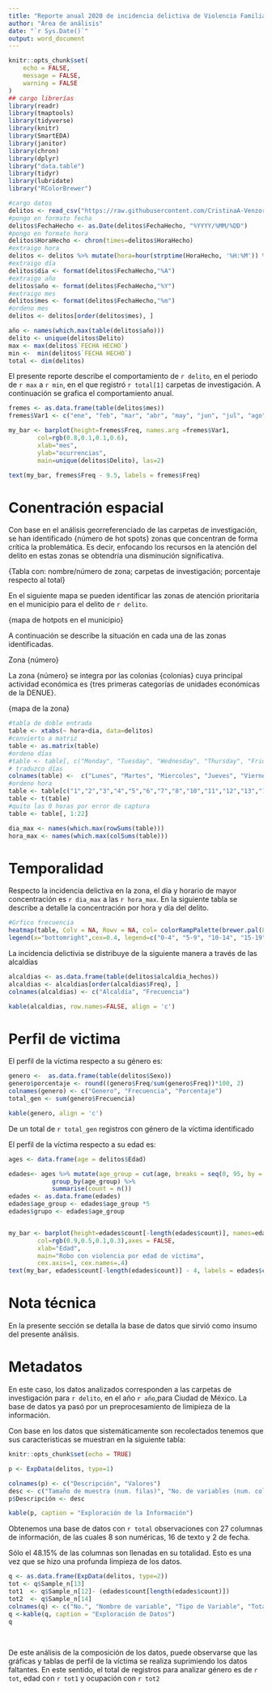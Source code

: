 ```yaml
---
title: "Reporte anual 2020 de incidencia delictiva de Violencia Familiar en la Ciudad de México"
author: "Área de análisis"
date: "`r Sys.Date()`"
output: word_document
---
```


```r
knitr::opts_chunk$set(
	echo = FALSE,
	message = FALSE,
	warning = FALSE
)
## cargo librerías
library(readr)
library(tmaptools)
library(tidyverse)
library(knitr)
library(SmartEDA)
library(janitor)
library(chron)
library(dplyr)
library("data.table")
library(tidyr)
library(lubridate)
library("RColorBrewer")
```



```r
#cargo datos 
delitos <- read_csv("https://raw.githubusercontent.com/CristinaA-Venzor/CURSO_BASE_ANALISIS_CRIMINAL/main/Bases%20de%20datos/FGJ.csv")
#pongo en formato fecha
delitos$FechaHecho <- as.Date(delitos$FechaHecho, "%YYYY/%MM/%DD")
#pongo en formato hora
delitos$HoraHecho <- chron(times=delitos$HoraHecho) 
#extraigo hora
delitos <- delitos %>% mutate(hora=hour(strptime(HoraHecho, '%H:%M')) %>% as.character() )
#extraigo día
delitos$dia <- format(delitos$FechaHecho,"%A")
#extraigo año
delitos$año <- format(delitos$FechaHecho,"%Y")
#extraigo mes
delitos$mes <- format(delitos$FechaHecho,"%m")
#ordeno mes
delitos <- delitos[order(delitos$mes), ]

año <- names(which.max(table(delitos$año)))
delito <- unique(delitos$Delito)
max <- max(delitos$`FECHA HECHO`)
min <-  min(delitos$`FECHA HECHO`)
total <- dim(delitos)

```


El presente reporte describe el comportamiento de `r delito`, en el periodo de `r max` a `r min`, en el que registró `r total[1]` carpetas de investigación. A continuación se grafica el comportamiento anual.

```r

fremes <- as.data.frame(table(delitos$mes))
fremes$Var1 <- c("ene", "feb", "mar", "abr", "may", "jun", "jul", "ago", "sep", "oct", "nov", "dic")

my_bar <- barplot(height=fremes$Freq, names.arg =fremes$Var1, 
        col=rgb(0.8,0.1,0.1,0.6),
        xlab="mes", 
        ylab="ocurrencias", 
        main=unique(delitos$Delito), las=2)

text(my_bar, fremes$Freq - 9.5, labels = fremes$Freq)
```

# Conentración espacial

Con base en el análisis georreferenciado de las carpetas de investigación, se han identificado {número de hot spots} zonas que concentran de forma crítica la problemática. Es decir, enfocando los recursos en la atención del delito en estas zonas se obtendría una disminución significativa.

{Tabla con: nombre/número de zona; carpetas de investigación; porcentaje respecto al total}

En el siguiente mapa se pueden identificar las zonas de atención prioritaria en el municipio para el delito de `r delito`.

{mapa de hotpots en el municipio}

A continuación se describe la situación en cada una de las zonas identificadas.

Zona {número}

La zona {número} se integra por las colonias {colonias} cuya principal actividad económica es {tres primeras categorías de unidades económicas de la DENUE}.


{mapa de la zona}

```r
#tabla de doble entrada
table <- xtabs(~ hora+dia, data=delitos)
#convierto a matriz
table <- as.matrix(table)
#ordeno días
#table <- table[, c("Monday", "Tuesday", "Wednesday", "Thursday", "Friday", "Saturday", "Sunday")]
# traduzco días
colnames(table) <-  c("Lunes", "Martes", "Miercoles", "Jueves", "Viernes", "Sábado", "Domingo")
#ordeno hora
table <- table[c("1","2","3","4","5","6","7","8","10","11","12","13","14","15","16","17","18","19","20" ,"21","22","23","0"), ]
table <- t(table)
#quito las 0 horas por error de captura
table <- table[, 1:22]

dia_max <- names(which.max(rowSums(table)))
hora_max <- names(which.max(colSums(table)))
```


# Temporalidad
Respecto la incidencia delictiva en la zona, el día y horario de mayor concentración es `r dia_max` a las `r hora_max`. En la siguiente tabla se describe a detalle la concentración por hora y día del delito.



```r

#Grfico frecuencia
heatmap(table, Colv = NA, Rowv = NA, col= colorRampPalette(brewer.pal(8, "YlOrRd"))(5), xlab="Hora", main="Frecuencias temporales")
legend(x="bottomright",cex=0.4, legend=c("0-4", "5-9", "10-14", "15-19", "20-25"),fill=colorRampPalette(brewer.pal(8, "YlOrRd"))(5))
```

La incidencia delictivia se distribuye de la siguiente manera a través de las alcaldías

```r

alcaldias <- as.data.frame(table(delitos$alcaldia_hechos))
alcaldias <- alcaldias[order(alcaldias$Freq), ]
colnames(alcaldias) <- c("Alcaldía", "Frecuencia")

kable(alcaldias, row.names=FALSE, align = 'c')
```


# Perfil de victima
El perfil de la víctima respecto a su género es:

```r

genero <-  as.data.frame(table(delitos$Sexo))
genero$porcentaje <- round((genero$Freq/sum(genero$Freq))*100, 2)
colnames(genero) <- c("Genero", "Frecuencia", "Porcentaje")
total_gen <- sum(genero$Frecuencia)

kable(genero, align = 'c')

```

De un total de `r total_gen` registros con género de la víctima identificado

El perfil de la víctima respecto a su edad es:

```r
ages <- data.frame(age = delitos$Edad)

edades<- ages %>% mutate(age_group = cut(age, breaks = seq(0, 95, by = 5), labels = FALSE)) %>%
            group_by(age_group) %>%
            summarise(count = n())
edades <- as.data.frame(edades)
edades$age_group <- edades$age_group *5
edades$grupo <- edades$age_group


my_bar <- barplot(height=edades$count[-length(edades$count)], names=edades$grupo[-length(edades$grupo)], 
        col=rgb(0.9,0.5,0.1,0.3),axes = FALSE,
        xlab="Edad", 
        main="Robo con violencia por edad de víctima", 
        cex.axis=1, cex.names=.4) 
text(my_bar, edades$count[-length(edades$count)] - 4, labels = edades$count[-length(edades$count)])
```


\newpage

# Nota técnica

En la presente sección se detalla la base de datos que sirvió como insumo del presente análisis.

# Metadatos

En este caso, los datos analizados corresponden a las carpetas de investigación para `r delito`, en el año `r año`,para Ciudad de México. La base de datos ya pasó por un preprocesamiento de limipieza de la información. 

Con base en los datos que sistemáticamente son recolectados tenemos que sus caracteristicas se muestran en la siguiente tabla:

```r
knitr::opts_chunk$set(echo = TRUE)

p <- ExpData(delitos, type=1) 

colnames(p) <- c("Descripción", "Valores")
desc <- c("Tamaño de muestra (num. filas)", "No. de variables (num. col.)", "No, variables numéricas", "No. Variables de factor", "No. de variables de texto", "No, de variables lógicas", "No. de variables identificadoras", "No. de variables de fecha", "No. de variables de varianza cero (uniforme)", "% de variables con casos completos", "% de variables con >0% y <50% de casos perdidos", "% de variables con >=50% y <90% de casos perdidos", "%. de variables con >=90% de casos perdidos")
p$Descripción <- desc

kable(p, caption = "Exploración de la Información") 
```

Obtenemos una base de datos con `r total` observaciones con 27 columnas de información, de las cuales 8 son numéricas, 16 de texto y 2 de fecha.

Sólo el 48.15% de las columnas son llenadas en su totalidad. Esto es una vez que se hizo una profunda limpieza de los datos. 

```r

q <- as.data.frame(ExpData(delitos, type=2))
tot <- q$Sample_n[13]
tot1  <- q$Sample_n[12]- (edades$count[length(edades$count)])
tot2  <- q$Sample_n[14]
colnames(q) <- c("No.", "Nombre de variable", "Tipo de Variable", "Total", "Conteo de faltantes", "% de faltantes", "Valores únicos")
q <-kable(q, caption = "Exploración de Datos")
q
```
\

De este análisis de la composición de los datos, puede observarse que las gráficas y tablas de perfil de la víctima se realiza suprimiendo los datos faltantes. En este sentido, el total de registros para analizar género es de `r tot`, edad con `r tot1` y ocupación con `r tot2`
